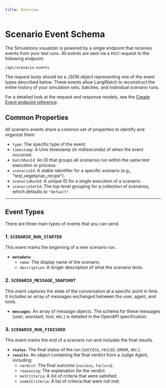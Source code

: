 ```yaml
---
title: Overview
---
```


# Scenario Event Schema

The Simulations visualizer is powered by a single endpoint that receives events from your test runs. All events are sent via a `POST` request to the following endpoint:

```
/api/scenario-events
```

The request body should be a JSON object representing one of the event types described below. These events allow LangWatch to reconstruct the entire history of your simulation sets, batches, and individual scenario runs.

For a detailed look at the request and response models, see the [Create Event endpoint reference](/api-reference/scenarios/create-event).

## Common Properties

All scenario events share a common set of properties to identify and organize them:

-   `type`: The specific type of the event.
-   `timestamp`: A Unix timestamp (in milliseconds) of when the event occurred.
-   `batchRunId`: An ID that groups all scenarios run within the same test execution or process.
-   `scenarioId`: A stable identifier for a specific scenario (e.g., "test_vegetarian_recipe").
-   `scenarioRunId`: A unique ID for a single execution of a scenario.
-   `scenarioSetId`: The top-level grouping for a collection of scenarios, which defaults to `"default"`.

---

## Event Types

There are three main types of events that you can send.

### 1. `SCENARIO_RUN_STARTED`

This event marks the beginning of a new scenario run.

-   **`metadata`**:
    -   `name`: The display name of the scenario.
    -   `description`: A longer description of what the scenario tests.

### 2. `SCENARIO_MESSAGE_SNAPSHOT`

This event captures the state of the conversation at a specific point in time. It includes an array of messages exchanged between the user, agent, and tools.

-   **`messages`**: An array of message objects. The schema for these messages (user, assistant, tool, etc.) is detailed in the OpenAPI specification.

### 3. `SCENARIO_RUN_FINISHED`

This event marks the end of a scenario run and includes the final results.

-   **`status`**: The final status of the run (`SUCCESS`, `FAILED`, `ERROR`, etc.).
-   **`results`**: An object containing the final verdict from a Judge Agent, including:
    -   `verdict`: The final outcome (`success`, `failure`).
    -   `reasoning`: The explanation for the verdict.
    -   `metCriteria`: A list of criteria that were satisfied.
    -   `unmetCriteria`: A list of criteria that were not met. 